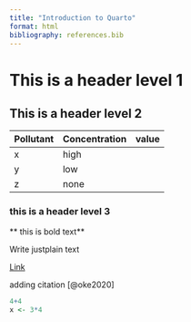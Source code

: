 ```yaml
---
title: "Introduction to Quarto"
format: html
bibliography: references.bib
---
```


# This is a header level 1

## This is a header level 2

| Pollutant | Concentration | value |
|-----------|---------------|-------|
| x         | high          |       |
| y         | low           |       |
| z         | none          |       |

### this is a header level 3

\*\* this is bold text\*\*

Write justplain text

[Link](https://www.epa.gov/wqs-tech/water-quality-standards-regulations-california)

adding citation [@oke2020]


```r
4+4
x <- 3*4

```


